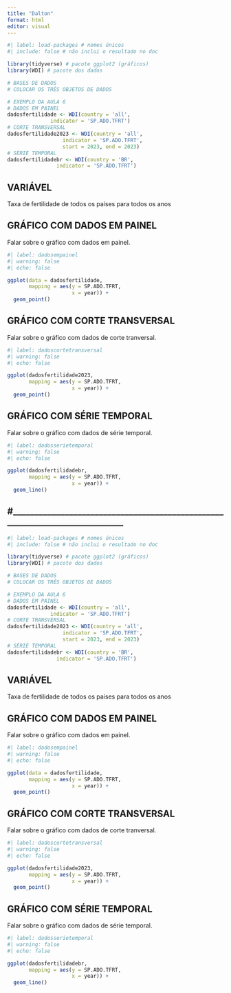 ---
title: "Dalton"
format: html
editor: visual
---

```{r}
#| label: load-packages # nomes únicos
#| include: false # não inclui o resultado no doc

library(tidyverse) # pacote ggplot2 (gráficos)
library(WDI) # pacote dos dados

# BASES DE DADOS
# COLOCAR OS TRÊS OBJETOS DE DADOS

# EXEMPLO DA AULA 6
# DADOS EM PAINEL
dadosfertilidade <- WDI(country = 'all',
              indicator = 'SP.ADO.TFRT')
# CORTE TRANSVERSAL
dadosfertilidade2023 <- WDI(country = 'all',
                  indicator = 'SP.ADO.TFRT',
                  start = 2023, end = 2023)
# SÉRIE TEMPORAL
dadosfertilidadebr <- WDI(country = 'BR',
                indicator = 'SP.ADO.TFRT')
```

## VARIÁVEL

Taxa de fertilidade de todos os países para todos os anos

## GRÁFICO COM DADOS EM PAINEL

Falar sobre o gráfico com dados em painel.

```{r}
#| label: dadosempainel
#| warning: false
#| echo: false

ggplot(data = dadosfertilidade,
       mapping = aes(y = SP.ADO.TFRT,
                     x = year)) +
  geom_point()
```

## GRÁFICO COM CORTE TRANSVERSAL

Falar sobre o gráfico com dados de corte tranversal.

```{r}
#| label: dadoscortetransversal
#| warning: false 
#| echo: false  

ggplot(dadosfertilidade2023,
       mapping = aes(y = SP.ADO.TFRT,
                     x = year)) +
  geom_point()
```

## GRÁFICO COM SÉRIE TEMPORAL

Falar sobre o gráfico com dados de série temporal.

```{r}
#| label: dadosserietemporal
#| warning: false 
#| echo: false

ggplot(dadosfertilidadebr,
       mapping = aes(y = SP.ADO.TFRT,
                     x = year)) +
  geom_line()
```

## #\_\_\_\_\_\_\_\_\_\_\_\_\_\_\_\_\_\_\_\_\_\_\_\_\_\_\_\_\_\_\_\_\_\_\_\_\_\_\_\_\_\_\_\_\_\_\_\_\_\_\_\_\_\_\_\_\_\_\_\_\_\_\_\_\_\_\_\_\_\_\_\_\_\_\_\_

```{r}
#| label: load-packages # nomes únicos
#| include: false # não inclui o resultado no doc

library(tidyverse) # pacote ggplot2 (gráficos)
library(WDI) # pacote dos dados

# BASES DE DADOS
# COLOCAR OS TRÊS OBJETOS DE DADOS

# EXEMPLO DA AULA 6
# DADOS EM PAINEL
dadosfertilidade <- WDI(country = 'all',
              indicator = 'SP.ADO.TFRT')
# CORTE TRANSVERSAL
dadosfertilidade2023 <- WDI(country = 'all',
                  indicator = 'SP.ADO.TFRT',
                  start = 2023, end = 2023)
# SÉRIE TEMPORAL
dadosfertilidadebr <- WDI(country = 'BR',
                indicator = 'SP.ADO.TFRT')
```

## VARIÁVEL

Taxa de fertilidade de todos os países para todos os anos

## GRÁFICO COM DADOS EM PAINEL

Falar sobre o gráfico com dados em painel.

```{r}
#| label: dadosempainel
#| warning: false
#| echo: false

ggplot(data = dadosfertilidade,
       mapping = aes(y = SP.ADO.TFRT,
                     x = year)) +
  geom_point()
```

## GRÁFICO COM CORTE TRANSVERSAL

Falar sobre o gráfico com dados de corte tranversal.

```{r}
#| label: dadoscortetransversal
#| warning: false 
#| echo: false  

ggplot(dadosfertilidade2023,
       mapping = aes(y = SP.ADO.TFRT,
                     x = year)) +
  geom_point()
```

## GRÁFICO COM SÉRIE TEMPORAL

Falar sobre o gráfico com dados de série temporal.

```{r}
#| label: dadosserietemporal
#| warning: false 
#| echo: false

ggplot(dadosfertilidadebr,
       mapping = aes(y = SP.ADO.TFRT,
                     x = year)) +
  geom_line()
```
